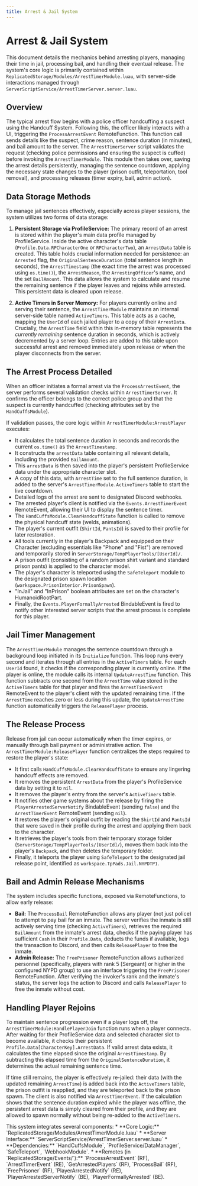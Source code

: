 ```yaml
---
title: Arrest & Jail System
---
```


# Arrest & Jail System

This document details the mechanics behind arresting players, managing their time in jail, processing bail, and handling their eventual release. The system's core logic is primarily contained within `ReplicatedStorage/Modules/ArrestTimerModule.luau`, with server-side interactions managed through `ServerScriptService/ArrestTimerServer.server.luau`.

## Overview

The typical arrest flow begins with a police officer handcuffing a suspect using the Handcuff System. Following this, the officer likely interacts with a UI, triggering the `ProcessArrestEvent` RemoteFunction. This function call sends details like the suspect, crime reason, sentence duration (in minutes), and bail amount to the server. The `ArrestTimerServer` script validates the request (checking police permissions and ensuring the suspect is cuffed) before invoking the `ArrestTimerModule`. This module then takes over, saving the arrest details persistently, managing the sentence countdown, applying the necessary state changes to the player (prison outfit, teleportation, tool removal), and processing releases (timer expiry, bail, admin action).

## Data Storage Methods

To manage jail sentences effectively, especially across player sessions, the system utilizes two forms of data storage:

1.  **Persistent Storage via ProfileService:** The primary record of an arrest is stored within the player's main data profile managed by ProfileService. Inside the active character's data table (`Profile.Data.RPCharacterOne` or `RPCharacterTwo`), an `ArrestData` table is created. This table holds crucial information needed for persistence: an `Arrested` flag, the `OriginalSentenceDuration` (total sentence length in seconds), the `ArrestTimestamp` (the exact time the arrest was processed using `os.time()`), the `ArrestReason`, the `ArrestingOfficer`'s name, and the set `BailAmount`. This data allows the system to calculate and resume the remaining sentence if the player leaves and rejoins while arrested. This persistent data is cleared upon release.

2.  **Active Timers in Server Memory:** For players currently online and serving their sentence, the `ArrestTimerModule` maintains an internal server-side table named `ActiveTimers`. This table acts as a cache, mapping the `UserId` of each jailed player to a copy of their `ArrestData`. Crucially, the `ArrestTime` field within this in-memory table represents the *currently remaining* sentence duration in seconds, which is actively decremented by a server loop. Entries are added to this table upon successful arrest and removed immediately upon release or when the player disconnects from the server.

## The Arrest Process Detailed

When an officer initiates a formal arrest via the `ProcessArrestEvent`, the server performs several validation checks within `ArrestTimerServer`. It confirms the officer belongs to the correct police group and that the suspect is currently handcuffed (checking attributes set by the `HandCuffsModule`).

If validation passes, the core logic within `ArrestTimerModule:ArrestPlayer` executes:
*   It calculates the total sentence duration in seconds and records the current `os.time()` as the `ArrestTimestamp`.
*   It constructs the `arrestData` table containing all relevant details, including the provided `BailAmount`.
*   This `arrestData` is then saved into the player's persistent ProfileService data under the appropriate character slot.
*   A copy of this data, with `ArrestTime` set to the full sentence duration, is added to the server's `ArrestTimerModule.ActiveTimers` table to start the live countdown.
*   Detailed logs of the arrest are sent to designated Discord webhooks.
*   The arrested player's client is notified via the `Events.ArrestTimerEvent` RemoteEvent, allowing their UI to display the sentence timer.
*   The `HandCuffsModule.ClearHandcuffState` function is called to remove the physical handcuff state (welds, animations).
*   The player's current outfit (`ShirtId`, `PantsId`) is saved to their profile for later restoration.
*   All tools currently in the player's Backpack and equipped on their Character (excluding essentials like "Phone" and "Fist") are removed and temporarily stored in `ServerStorage/TempPlayerTools/[UserId]/`.
*   A prison outfit (consisting of a random prison shirt variant and standard prison pants) is applied to the character model.
*   The player's character is teleported using the `SafeTeleport` module to the designated prison spawn location (`workspace.PrisonInterior.PrisonSpawn`).
*   "InJail" and "InPrison" boolean attributes are set on the character's HumanoidRootPart.
*   Finally, the `Events.PlayerFormallyArrested` BindableEvent is fired to notify other interested server scripts that the arrest process is complete for this player.

## Jail Timer Management

The `ArrestTimerModule` manages the sentence countdown through a background loop initiated in its `Initialize` function. This loop runs every second and iterates through all entries in the `ActiveTimers` table. For each `UserId` found, it checks if the corresponding player is currently online. If the player is online, the module calls its internal `UpdateArrestTime` function. This function subtracts one second from the `ArrestTime` value stored in the `ActiveTimers` table for that player and fires the `ArrestTimerEvent` RemoteEvent to the player's client with the updated remaining time. If the `ArrestTime` reaches zero or less during this update, the `UpdateArrestTime` function automatically triggers the `ReleasePlayer` process.

## The Release Process

Release from jail can occur automatically when the timer expires, or manually through bail payment or administrative action. The `ArrestTimerModule:ReleasePlayer` function centralizes the steps required to restore the player's state:
*   It first calls `HandCuffsModule.ClearHandcuffState` to ensure any lingering handcuff effects are removed.
*   It removes the persistent `ArrestData` from the player's ProfileService data by setting it to `nil`.
*   It removes the player's entry from the server's `ActiveTimers` table.
*   It notifies other game systems about the release by firing the `PlayerArrestedServerNotify` BindableEvent (sending `false`) and the `ArrestTimerEvent` RemoteEvent (sending `nil`).
*   It restores the player's original outfit by reading the `ShirtId` and `PantsId` that were saved in their profile during the arrest and applying them back to the character.
*   It retrieves the player's tools from their temporary storage folder (`ServerStorage/TempPlayerTools/[UserId]/`), moves them back into the player's `Backpack`, and then deletes the temporary folder.
*   Finally, it teleports the player using `SafeTeleport` to the designated jail release point, identified as `workspace.TpPads.Jail.NYPDTP1`.

## Bail and Admin Release Mechanisms

The system includes specific functions, exposed via RemoteFunctions, to allow early release:

*   **Bail:** The `ProcessBail` RemoteFunction allows any player (not just police) to attempt to pay bail for an inmate. The server verifies the inmate is still actively serving time (checking `ActiveTimers`), retrieves the required `BailAmount` from the inmate's arrest data, checks if the paying player has sufficient `Cash` in their `Profile.Data`, deducts the funds if available, logs the transaction to Discord, and then calls `ReleasePlayer` to free the inmate.
*   **Admin Release:** The `FreePrisoner` RemoteFunction allows authorized personnel (specifically, players with rank 5 [Sergeant] or higher in the configured NYPD group) to use an interface triggering the `FreePrisoner` RemoteFunction. After verifying the invoker's rank and the inmate's status, the server logs the action to Discord and calls `ReleasePlayer` to free the inmate without cost.

## Handling Player Rejoins

To maintain sentence progression even if a player logs off, the `ArrestTimerModule:HandlePlayerJoin` function runs when a player connects. After waiting for their ProfileService data and selected character slot to become available, it checks their persistent `Profile.Data[CharacterKey].ArrestData`. If valid arrest data exists, it calculates the time elapsed since the original `ArrestTimestamp`. By subtracting this elapsed time from the `OriginalSentenceDuration`, it determines the actual remaining sentence time.

If time still remains, the player is effectively re-jailed: their data (with the updated remaining `ArrestTime`) is added back into the `ActiveTimers` table, the prison outfit is reapplied, and they are teleported back to the prison spawn. The client is also notified via `ArrestTimerEvent`. If the calculation shows that the sentence duration expired while the player was offline, the persistent arrest data is simply cleared from their profile, and they are allowed to spawn normally without being re-added to the `ActiveTimers`.

<Callout title="Key Modules & Remotes">
This system integrates several components:
*   **Core Logic:** `ReplicatedStorage/Modules/ArrestTimerModule.luau`
*   **Server Interface:** `ServerScriptService/ArrestTimerServer.server.luau`
*   **Dependencies:** `HandCuffsModule`, `ProfileService/DataManager`, `SafeTeleport`, `WebhookModule`.
*   **Remotes (in `ReplicatedStorage/Events/`):** `ProcessArrestEvent` (RF), `ArrestTimerEvent` (RE), `GetArrestedPlayers` (RF), `ProcessBail` (RF), `FreePrisoner` (RF), `PlayerArrestedNotify` (RE), `PlayerArrestedServerNotify` (BE), `PlayerFormallyArrested` (BE).
</Callout>